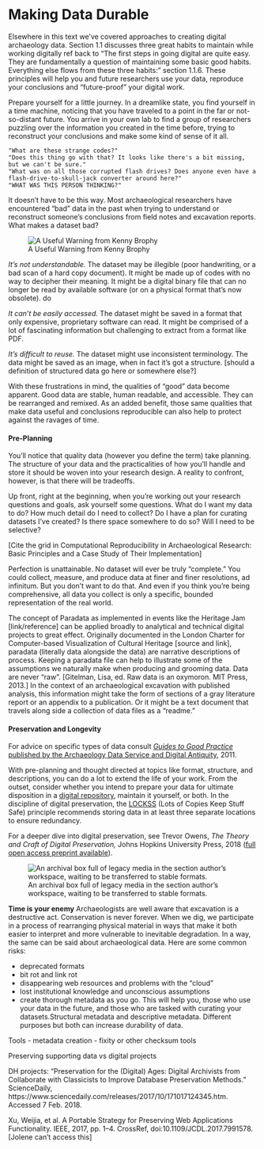 # Making Data Durable


Elsewhere in this text we’ve covered approaches to creating digital archaeology data. Section 1.1 discusses three great habits to maintain while working digitally ref back to “The first steps in going digital are quite easy. They are fundamentally a question of maintaining some basic good habits. Everything else flows from these three habits:” section 1.1.6. These principles will help you and future researchers use your data, reproduce your conclusions and “future-proof” your digital work.

Prepare yourself for a little journey. In a dreamlike state, you find yourself in a time machine, noticing that you have traveled to a point in the far or not-so-distant future. You arrive in your own lab to find a group of researchers puzzling over the information you created in the time before, trying to reconstruct your conclusions and make some kind of sense of it all.

    "What are these strange codes?"
    "Does this thing go with that? It looks like there's a bit missing, but we can't be sure."
    "What was on all those corrupted flash drives? Does anyone even have a flash-drive-to-skull-jack converter around here?"
    "WHAT WAS THIS PERSON THINKING?"

It doesn't have to be this way. Most archaeological researchers have encountered “bad” data in the past when trying to understand or reconstruct someone’s conclusions from field notes and excavation reports. What makes a dataset bad?

![A Useful Warning from Kenny Brophy](images/regret-tweet-data.png)

*It’s not understandable.* The dataset may be illegible (poor handwriting, or a bad scan of a hard copy document). It might be made up of codes with no way to decipher their meaning. It might be a digital binary file that can no longer be read by available software (or on a physical format that’s now obsolete).
do

*It can’t be easily accessed.* The dataset might be saved in a format that only expensive, proprietary software can read. It might be comprised of a lot of fascinating information but challenging to extract from a format like PDF.

*It’s difficult to reuse.* The dataset might use inconsistent terminology. The data might be saved as an image, when in fact it's got a structure. [should a definition of structured data go here or somewhere else?]

With these frustrations in mind, the qualities of "good" data become apparent. Good data are stable, human readable, and accessible. They can be rearranged and remixed. As an added benefit, those same qualities that make data useful and conclusions reproducible can also help to protect against the ravages of time.

#### Pre-Planning #### {-}

You’ll notice that quality data (however you define the term) take planning. The structure of your data and the practicalities of how you’ll handle and store it should be woven into your research design. A reality to confront, however, is that there will be tradeoffs.

Up front, right at the beginning, when you’re working out your research questions and goals, ask yourself some questions. What do I want my data to do? How much detail do I need to collect? Do I have a plan for curating datasets I’ve created? Is there space somewhere to do so? Will I need to be selective?

[Cite the grid in Computational Reproducibility in Archaeological Research: Basic Principles and a Case Study of Their Implementation]

Perfection is unattainable. No dataset will ever be truly “complete.” You could collect, measure, and produce data at finer and finer resolutions, ad infinitum. But you don’t want to do that. And even if you think you're being comprehensive, all data you collect is only a specific, bounded representation of the real world.  

The concept of Paradata as implemented in events like the Heritage Jam [link/reference] can be applied broadly to analytical and technical digital projects to great effect. Originally documented in the London Charter for Computer-based Visualization of Cultural Heritage [source and link], paradata (literally data alongside the data) are narrative descriptions of process. Keeping a paradata file can help to illustrate some of the assumptions we naturally make when producing and grooming data. Data are never "raw". [Gitelman, Lisa, ed. Raw data is an oxymoron. MIT Press, 2013.] In the context of an archaeological excavation with published analysis, this information might take the form of sections of a gray literature report or an appendix to a publication. Or it might be a text document that travels along side a collection of data files as a "readme."

#### Preservation and Longevity #### {-}

For advice on specific types of data consult  [*Guides to Good Practice* published by the Archaeology Data Service and Digital Antiquity](http://guides.archaeologydataservice.ac.uk/g2gp/Main), 2011.



With pre-planning and thought directed at topics like format, structure, and descriptions, you can do a lot to extend the life of your work. From the outset, consider whether you intend to prepare your data for ultimate disposition in a [digital repository](https://o-date.github.io/draft/book/introduction-to-digital-libraries-archives-repositories.html), maintain it yourself, or both. In the discipline of digital preservation, the [LOCKSS](https://www.lockss.org/about/principles/) (Lots of Copies Keep Stuff Safe) principle recommends storing data in at least three separate locations to ensure redundancy.

For a deeper dive into digital preservation, see
Trevor Owens, *The Theory and Craft of Digital Preservation,* Johns Hopkins University Press, 2018 ([full open access preprint available](https://osf.io/preprints/lissa/5cpjt/)).

![An archival box full of legacy media in the section author's workspace, waiting to be transferred to stable formats.](images/legacy_formats.jpg)


**Time is your enemy**
Archaeologists are well aware that excavation is a destructive act. Conservation is never forever. When we dig, we participate in a process of rearranging physical material in ways that make it both easier to interpret and more vulnerable to inevitable degradation. In a way, the same can be said about archaeological data. Here are some common risks:

- deprecated formats
- bit rot and link rot
- disappearing web resources and problems with the "cloud"
- lost institutional knowledge and unconscious assumptions
- create thorough metadata as you go. This will help you, those who use your data in the future, and those who are tasked with curating your datasets.Structural metadata and descriptive metadata. Different purposes but both can increase durability of data.

Tools
- metadata creation
- fixity or other checksum tools

Preserving supporting data vs digital projects

DH projects:
“Preservation for the (Digital) Ages: Digital Archivists from Collaborate with Classicists to Improve Database Preservation Methods.” ScienceDaily, https://www.sciencedaily.com/releases/2017/10/171017124345.htm. Accessed 7 Feb. 2018.

Xu, Weijia, et al. A Portable Strategy for Preserving Web Applications Functionality. IEEE, 2017, pp. 1–4. CrossRef, doi:10.1109/JCDL.2017.7991578.
[Jolene can't access this]
